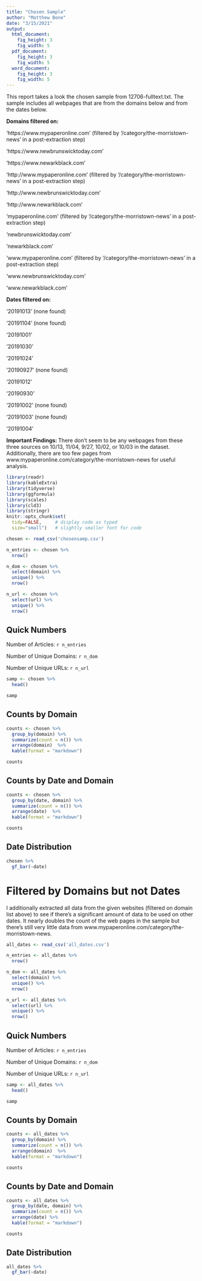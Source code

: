 ```yaml
---
title: "Chosen Sample"
author: "Matthew Bone"
date: "3/15/2021"
output: 
  html_document:
    fig_height: 3
    fig_width: 5
  pdf_document:
    fig_height: 3
    fig_width: 5
  word_document:
    fig_height: 3
    fig_width: 5
---
```


This report takes a look the chosen sample from 12706-fulltext.txt. The sample includes all webpages that are from the domains below and from the dates below.

**Domains filtered on:**

'https://www.mypaperonline.com' (filtered by '/category/the-morristown-news' in a post-extraction step)

'https://www.newbrunswicktoday.com'

'https://www.newarkblack.com'

'http://www.mypaperonline.com' (filtered by '/category/the-morristown-news' in a post-extraction step)

'http://www.newbrunswicktoday.com'

'http://www.newarkblack.com'

'mypaperonline.com' (filtered by '/category/the-morristown-news' in a post-extraction step)

'newbrunswicktoday.com'

'newarkblack.com'

'www.mypaperonline.com' (filtered by '/category/the-morristown-news' in a post-extraction step)

'www.newbrunswicktoday.com'

'www.newarkblack.com'

**Dates filtered on:**

'20191013' (none found)

'20191104' (none found)

'20191001' 

'20191030' 

'20191024' 

'20190927' (none found)

'20191012' 

'20190930' 

'20191002' (none found)

'20191003' (none found)

'20191004'

**Important Findings: ** There don't seem to be any webpages from these three sources on 10/13, 11/04, 9/27, 10/02, or 10/03 in the dataset. Additionally, there are too few pages from www.mypaperonline.com/category/the-morristown-news for useful analysis.

```r
library(readr)
library(kableExtra)
library(tidyverse)
library(ggformula)
library(scales)
library(cld3)
library(stringr)
knitr::opts_chunk$set(
  tidy=FALSE,     # display code as typed
  size="small")   # slightly smaller font for code
```

```r
chosen <- read_csv('chosensamp.csv')
```

```r
n_entries <- chosen %>%
  nrow()

n_dom <- chosen %>%
  select(domain) %>%
  unique() %>%
  nrow()

n_url <- chosen %>%
  select(url) %>%
  unique() %>%
  nrow()
```

## Quick Numbers

Number of Articles: `r n_entries`

Number of Unique Domains: `r n_dom`

Number of Unique URLs: `r n_url`

```r
samp <- chosen %>% 
  head()
```

```r
samp
```
## Counts by Domain

```r
counts <- chosen %>%
  group_by(domain) %>%
  summarize(count = n()) %>%
  arrange(domain)  %>%
  kable(format = "markdown")
```

```r
counts 
```

## Counts by Date and Domain

```r
counts <- chosen %>%
  group_by(date, domain) %>%
  summarize(count = n()) %>%
  arrange(date)  %>%
  kable(format = "markdown")
```

```r
counts 
```


## Date Distribution

```r
chosen %>%
  gf_bar(~date)
```

# Filtered by Domains but not Dates

I additionally extracted all data from the given websites (filtered on domain list above) to see if there's a significant amount of data to be used on other dates. It nearly doubles the count of the web pages in the sample but there's still very little data from www.mypaperonline.com/category/the-morristown-news. 

```r
all_dates <- read_csv('all_dates.csv')
```

```r
n_entries <- all_dates %>%
  nrow()

n_dom <- all_dates %>%
  select(domain) %>%
  unique() %>%
  nrow()

n_url <- all_dates %>%
  select(url) %>%
  unique() %>%
  nrow()
```

## Quick Numbers

Number of Articles: `r n_entries`

Number of Unique Domains: `r n_dom`

Number of Unique URLs: `r n_url`

```r
samp <- all_dates %>% 
  head()
```

```r
samp
```

## Counts by Domain

```r
counts <- all_dates %>%
  group_by(domain) %>%
  summarize(count = n()) %>%
  arrange(domain)  %>%
  kable(format = "markdown")
```

```r
counts 
```

## Counts by Date and Domain

```r
counts <- all_dates %>%
  group_by(date, domain) %>%
  summarize(count = n()) %>%
  arrange(date) %>%
  kable(format = "markdown")
```

```r
counts 
```

## Date Distribution

```r
all_dates %>%
  gf_bar(~date)
```

